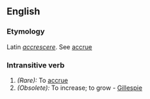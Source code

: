 ==English==

===Etymology===
Latin ''[[accrescere]]''.  See [[accrue]]

===Intransitive verb===
{{en-verb|accresc|ing}}

#''(Rare):'' To [[accrue]]
#''(Obsolete):'' To increase; to grow - [[Gillespie]]